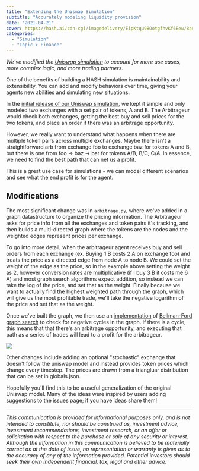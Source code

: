 ```yaml
---
title: "Extending the Uniswap Simulation"
subtitle: "Accurately modeling liquidity provision"
date: "2021-04-21"
cover: https://hash.ai/cdn-cgi/imagedelivery/EipKtqu98OotgfhvKf6Eew/8a80ac7b-3beb-49d2-2dfe-36555b0d2100/public
categories:
  - "Simulation"
  - "Topic > Finance"
---
```


_We've modified the [Uniswap simulation](https://hash.ai/blog/uniswap) to account for more use cases, more complex logic, and more trading partners._

One of the benefits of building a HASH simulation is maintainability and extensibility. You can add and modify behaviors over time, giving your agents new abilities and simulating new situations.

In the [initial release of our Uniswap simulation](https://simulation.hash.ai/@b/uniswap), we kept it simple and only modeled two exchanges with a set pair of tokens, A and B. The Arbitrageur would check both exchanges, getting the best buy and sell prices for the two tokens, and place an order if there was an arbitrage opportunity.

However, we really want to understand what happens when there are multiple token pairs across multiple exchanges. Maybe there isn't a straightforward arb from exchange foo to exchange baz for tokens A and B, but there is one from foo -> baz -> bar for tokens A/B, B/C, C/A. In essence, we need to find the best path that can net us a profit.

This is a great use case for simulations - we can model different scenarios and see what the end profit is for the agent.

## Modifications

The most significant change was in `arbitrage.py`, where we've added in a graph datastructure to organize the pricing information. The Arbitrageur asks for price info from all the exchanges and token pairs it's tracking, and then builds a multi-directed graph where the tokens are the nodes and the weighted edges represent prices per exchange.

To go into more detail, when the arbitrageur agent receives buy and sell orders from each exchange (ex. Buying 1 B costs 2 A on exchange foo) and treats the price as a directed edge from node A to node B. We could set the weight of the edge as the price, so in the example above setting the weight as 2, however conversion rates are multiplicative (if I buy 3 B it costs me 6 A) and most graph search algorithms expect addition, so instead we can take the log of the price, and set that as the weight. Finally because we want to actually find the highest weighted path through the graph, which will give us the most profitable trade, we'll take the negative logarithm of the price and set that as the weight.

Once we've built the graph, we then use an [implementation](https://github.com/nelsonuhan/bellmanford) of [Bellman-Ford graph search](https://en.wikipedia.org/wiki/Bellman%E2%80%93Ford_algorithm) to check for negative cycles in the graph. If there is a cycle, this means that that there's an arbitrage opportunity, and executing that path as a series of trades will lead to a profit for the arbitrageur.

![](https://hash.ai/cdn-cgi/imagedelivery/EipKtqu98OotgfhvKf6Eew/d22fcab2-102d-435c-52d8-f95c073ab500/public)

Other changes include adding an optional "stochastic" exchange that doesn't follow the uniswap model and instead provides token prices which change every timestep. The prices are drawn from a triangluar distribution that can be set in globals.json.

Hopefully you'll find this to be a useful generalization of the original Uniswap model. Many of the ideas were inspired by users adding suggestions to the issues page; if you have ideas share them!

---

_This communication is provided for informational purposes only, and is not intended to constitute, nor should be construed as, investment advice, investment recommendations, investment research, or an offer or solicitation with respect to the purchase or sale of any security or interest. Although the information in this communication is believed to be materially correct as at the date of issue, no representation or warranty is given as to the accuracy of any of the information provided. Potential investors should seek their own independent financial, tax, legal and other advice._
